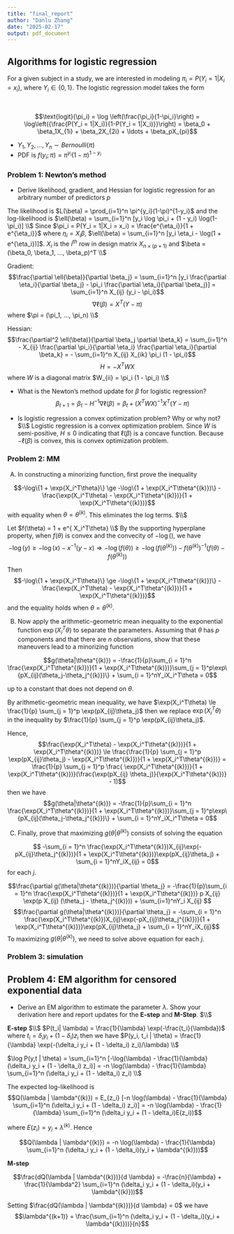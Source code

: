 ---
title: "final_report"
author: "Danlu Zhang"
date: "2025-02-17"
output: pdf_document
---

## Algorithms for logistic regression 

For a given subject in a study, we are interested in modeling $\pi_i = P(Y_i = 1|X_i = x_i)$, where $Y_i \in \{0, 1\}$. The logistic regression model takes the form

<br>

$$\text{logit}(\pi_i) = \log \left(\frac{\pi_i}{1-\pi_i}\right) = \log\left({\frac{P(Y_i = 1|X_i)}{1-P(Y_i = 1|X_i)}}\right) = \beta_0 + \beta_1X_{1i} + \beta_2X_{2i} + \ldots + \beta_pX_{pi}$$

* $Y_1, Y_2,\ldots, Y_n \sim Bernoulli(\pi)$ 
* PDF is $f(y_i; \pi) = \pi^{y_i}(1-\pi)^{1-y_i}$

### Problem 1: Newton's method


- Derive likelihood, gradient, and Hessian for logistic regression for an arbitrary number of predictors $p$

The likelihood is $L(\beta) = \prod_{i=1}^n \pi^{y_i}(1-\pi)^{1-y_i}$ and the log-likelihood is $\ell(\beta) = \sum_{i=1}^n [y_i \log \pi_i + (1 - y_i) \log(1-\pi_i)] \\$
Since $\pi_i = P(Y_i = 1|X_i = x_i) = \frac{e^{\eta_i}}{1 + e^{\eta_i}}$ where $\eta_i = X_i \beta$, $\ell(\beta) = \sum_{i=1}^n [y_i \eta_i - \log(1 + e^{\eta_i})]$. $X_i$ is the $i^{th}$ row in design matrix $X_{n \times (p+1)}$ and $\beta = (\beta_0, \beta_1, ..., \beta_p)^T \\$

Gradient: $$\frac{\partial \ell(\beta)}{\partial \beta_j} = \sum_{i=1}^n [y_i \frac{\partial \eta_i}{\partial \beta_j} - \pi_i \frac{\partial \eta_i}{\partial \beta_j}] = \sum_{i=1}^n X_{ij} (y_i - \pi_i)$$
$$\nabla \ell(\beta) = X^T(Y - \pi)$$ where $\pi = (\pi_1, ..., \pi_n) \\$

Hessian: $$\frac{\partial^2 \ell(\beta)}{\partial \beta_j \partial \beta_k} = \sum_{i=1}^n - X_{ij} \frac{\partial \pi_i}{\partial \eta_i} \frac{\partial \eta_i}{\partial \beta_k} = - \sum_{i=1}^n X_{ij} X_{ik} \pi_i (1 - \pi_i)$$
$$H = - X^T W X$$ where $W$ is a diagonal matrix $W_{ii} = \pi_i (1 - \pi_i) \\$ 


- What is the Newton's method update for $\beta$ for logistic regression?
$$\beta_{t+1} = \beta_t - H^{-1} \nabla \ell(\beta) = \beta_t + (X^T W X)^{-1} X^T(Y - \pi)$$

- Is logistic regression a convex optimization problem? Why or why not? $\\$
Logistic regression is a convex optimization problem. Since $W$ is semi-positive, $H \le 0$ indicating that $\ell(\beta)$ is a concave function. Because $-\ell(\beta)$ is convex, this is convex optimization problem.


### Problem 2: MM

(A) In constructing a minorizing function, first prove the inequality

$$-\log\{1 + \exp{X_i^T\theta}\} \ge -\log\{1 + \exp(X_i^T\theta^{(k)})\} - \frac{\exp(X_i^T\theta) - \exp(X_i^T\theta^{(k)})}{1 + \exp(X_i^T\theta^{(k)})}$$
with equality when $\theta = \theta^{(k)}$. This eliminates the log terms. $\\$

Let $f(\theta) = 1 + e^{ X_i^T\theta} \\$
By the supporting hyperplane property, when $f(\theta)$ is convex and the convecity of $-\log()$, we have $$-\log(y) \ge -\log(x) - x^{-1} (y - x) \Rightarrow -\log(f(\theta)) \ge -\log(f(\theta^{(k)})) - f(\theta^{(k)})^{-1} (f(\theta) - f(\theta^{(k)}))$$

Then $$-\log\{1 + \exp{X_i^T\theta}\} \ge -\log\{1 + \exp(X_i^T\theta^{(k)})\} - \frac{\exp(X_i^T\theta) - \exp(X_i^T\theta^{(k)})}{1 + \exp(X_i^T\theta^{(k)})}$$ and the equality holds when $\theta = \theta^{(k)}$.


(B) Now apply the arithmetic-geometric mean inequality to the exponential function $\exp(X_i^T\theta)$ to separate the parameters. Assuming that $\theta$ has $p$ components and that there are $n$ observations, show that these maneuvers lead to a minorizing function

$$g(\theta|\theta^{(k)}) = -\frac{1}{p}\sum_{i = 1}^n \frac{\exp(X_i^T\theta^{(k)})}{1 + \exp(X_i^T\theta^{(k)})}\sum_{j = 1}^p\exp\{pX_{ij}(\theta_j-\theta_j^{(k)})\} + \sum_{i = 1}^nY_iX_i^T\theta = 0$$

up to a constant that does not depend on $\theta$.


By arithmetic-geometric mean inequality, we have $\exp(X_i^T\theta) \le \frac{1}{p} \sum_{j = 1}^p \exp(pX_{ij}\theta_j)$ then we replace $\exp(X_i^T\theta)$ in the inequality by $\frac{1}{p} \sum_{j = 1}^p \exp(pX_{ij}\theta_j)$.

Hence, $$\frac{\exp(X_i^T\theta) - \exp(X_i^T\theta^{(k)})}{1 + \exp(X_i^T\theta^{(k)})} \le \frac{\frac{1}{p} \sum_{j = 1}^p \exp(pX_{ij}\theta_j) - \exp(X_i^T\theta^{(k)})}{1 + \exp(X_i^T\theta^{(k)})} = \frac{1}{p} \sum_{j = 1}^p \frac{ \exp(X_i^T\theta^{(k)})}{1 + \exp(X_i^T\theta^{(k)})}(\frac{\exp(pX_{ij} \theta_j)}{\exp(X_i^T\theta^{(k)})} - 1)$$ then we have $$g(\theta|\theta^{(k)}) = -\frac{1}{p}\sum_{i = 1}^n \frac{\exp(X_i^T\theta^{(k)})}{1 + \exp(X_i^T\theta^{(k)})}\sum_{j = 1}^p\exp\{pX_{ij}(\theta_j-\theta_j^{(k)})\} + \sum_{i = 1}^nY_iX_i^T\theta = 0$$


(C) Finally, prove that maximizing $g(\theta|\theta^{(k)})$ consists of solving the equation

$$ -\sum_{i = 1}^n \frac{\exp(X_i^T\theta^{(k)})X_{ij}\exp(-pX_{ij}\theta_j^{(k)})}{1 + \exp(X_i^T\theta^{(k)})}\exp(pX_{ij}\theta_j) + \sum_{i = 1}^nY_iX_{ij} = 0$$ for each $j$.


$$\frac{\partial g(\theta|\theta^{(k)})}{\partial \theta_j} = -\frac{1}{p}\sum_{i = 1}^n \frac{\exp(X_i^T\theta^{(k)})}{1 + \exp(X_i^T\theta^{(k)})} p X_{ij} \exp(p X_{ij} (\theta_j - \theta_j^{(k)})) + \sum_{i=1}^nY_i X_{ij} $$
$$\frac{\partial g(\theta|\theta^{(k)})}{\partial \theta_j} = -\sum_{i = 1}^n \frac{\exp(X_i^T\theta^{(k)})X_{ij}\exp(-pX_{ij}\theta_j^{(k)})}{1 + \exp(X_i^T\theta^{(k)})}\exp(pX_{ij}\theta_j) + \sum_{i = 1}^nY_iX_{ij}$$
To maximizing $g(\theta|\theta^{(k)})$, we need to solve above equation for each $j$.

### Problem 3: simulation



## Problem 4: EM algorithm for censored exponential data

* Derive an EM algorithm to estimate the parameter $\lambda$.  Show your derivation here and report updates for the **E-step** and **M-Step**. $\\$

**E-step** $\\$
$P(t_i| \lambda) = \frac{1}{\lambda} \exp(-\frac{t_i}{\lambda})$ where $t_i = \delta_i y_i + (1 - \delta_i) z_i$ then we have $P(y_i, t_i | \theta) = \frac{1}{\lambda} \exp(-(\delta_i y_i + (1 - \delta_i) z_i)/\lambda) \\$

$\log P(y,t | \theta) = \sum_{i=1}^n [-\log(\lambda) - \frac{1}{\lambda} (\delta_i y_i + (1 - \delta_i) z_i)] = -n \log(\lambda) - \frac{1}{\lambda} \sum_{i=1}^n (\delta_i y_i + (1 - \delta_i) z_i) \\$

The expected log-likelihood is $$Q(\lambda | \lambda^{(k)}) = E_{z_i} [-n \log(\lambda) - \frac{1}{\lambda} \sum_{i=1}^n (\delta_i y_i + (1 - \delta_i) z_i)] = -n \log(\lambda) - \frac{1}{\lambda} \sum_{i=1}^n (\delta_i y_i + (1 - \delta_i)E(z_i))$$ 

where $E(z_i) = y_i + \lambda^{(k)}$. Hence 

$$Q(\lambda | \lambda^{(k)}) = -n \log(\lambda) - \frac{1}{\lambda} \sum_{i=1}^n (\delta_i y_i + (1 - \delta_i)(y_i + \lambda^{(k)}))$$

**M-step**

$$\frac{dQ(\lambda | \lambda^{(k)})}{d \lambda} = -\frac{n}{\lambda} + \frac{1}{\lambda^2} \sum_{i=1}^n (\delta_i y_i + (1 - \delta_i)(y_i + \lambda^{(k)}))$$

Setting $\frac{dQ(\lambda | \lambda^{(k)})}{d \lambda} = 0$ we have 
$$\lambda^{(k+1)} = \frac{\sum_{i=1}^n (\delta_i y_i + (1 - \delta_i)(y_i + \lambda^{(k)}))}{n}$$